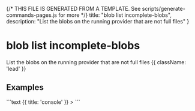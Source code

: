 {/* THIS FILE IS GENERATED FROM A TEMPLATE. See scripts/generate-commands-pages.js for more */}
    title: "blob list incomplete-blobs",
    description: "List the blobs on the running provider that are not full files"
}

<div className='not-prose mb-5'>
    <Breadcrumbs pages={[
        { name: 'Commands', href: '/docs/commands', current: false },
        { name: 'blob list incomplete-blobs', href: '/docs/commands/blob-list-incomplete-blobs', current: true },
    ]} />
</div>

# blob list incomplete-blobs

List the blobs on the running provider that are not full files {{ className: 'lead' }}



## Examples

<CodeGroup title="blob list incomplete-blobs">
```text {{ title: 'console' }}
> 
```


</CodeGroup>
